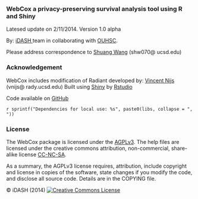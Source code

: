 ### WebCox a privacy-preserving survival analysis tool using R and Shiny

Latesed update on 2/11/2014. Version 1.0 alpha

By: <a href="http://idash.ucsd.edu" target="_blank">iDASH </a> team in collaborating with <a href="http://coph.ouhsc.edu/" target="_blank"> OUHSC</a>. 

Please address correspondence to <a href="http://www.shuangwang.org" target="_blank">Shuang Wang</a> (shw070@ ucsd.edu)

### Acknowledgement

WebCox includes modification of Radiant developed by: <a href="http://rady.ucsd.edu/faculty/directory/nijs/" target="_blank">Vincent Nijs</a> (vnijs@ rady.ucsd.edu)
Built using <a href="http://www.rstudio.com/shiny/" target="_blank">Shiny</a> by <a href="http://www.rstudio.com/" target="_blank">Rstudio</a>

Code available on <a href="https://github.com/wsasyz/webCox" target="_blank">GitHub</a>

`r sprintf("Dependencies for local use: %s", paste0(libs, collapse = ", "))`

### License

The WebCox package is licensed under the <a href="http://www.tldrlegal.com/l/AGPL3" target="_blank">AGPLv3</a>. The help files are licensed under the creative commons attribution, non-commercial, share-alike license <a href="http://creativecommons.org/licenses/by-nc-sa/4.0/" target="_blank">CC-NC-SA</a>.

As a summary, the AGPLv3 license requires, attribution, include copyright and license in copies of the software, state changes if you modify the code, and disclose all source code. Details are in the COPYING file.

&copy; iDASH (2014) <a rel="license" href="http://creativecommons.org/licenses/by-nc-sa/4.0/" target="_blank"><img alt="Creative Commons License" style="border-width:0" src="http://i.creativecommons.org/l/by-nc-sa/4.0/80x15.png" /></a>
